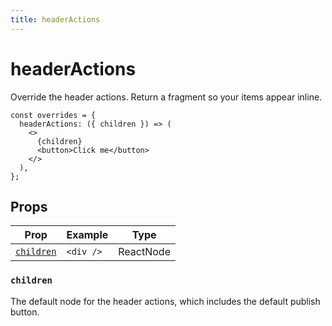 ```yaml
---
title: headerActions
---
```


# headerActions

Override the header actions. Return a fragment so your items appear inline.

```tsx copy
const overrides = {
  headerActions: ({ children }) => (
    <>
      {children}
      <button>Click me</button>
    </>
  ),
};
```

## Props

| Prop                    | Example   | Type      |
| ----------------------- | --------- | --------- |
| [`children`](#children) | `<div />` | ReactNode |

### `children`

The default node for the header actions, which includes the default publish button.
